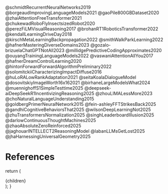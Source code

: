 
@schmidtRecurrentNeuralNetworks2019
@borgeaudImprovingLanguageModels2021
@gaoPile800GBDataset2020
@zhaiAttentionFreeTransformer2021
@chukewadRoboFlyInsectsizedRobot2020
@perezFiLMVisualReasoning2017
@brohanRT1RoboticsTransformer2022
@kendallLearningDriveDay2018
@kirschMetaLearningBackpropagation2022
@smithWalkParkLearning2022
@hafnerMasteringDiverseDomains2023
@gozalo-brizuelaChatGPTNotAll2023
@millidgePredictiveCodingApproximates2020
@ouyangTrainingLanguageModels2022
@vaswaniAttentionAllYou2017
@hafnerDreamControlLearning2020
@hintonForwardForwardAlgorithmPreliminary2022
@solomitckiiCharacterizingImpactDiffuse2016
@huLoRALowRankAdaptation2021
@seitaKoalaDialogueModel
@dosovitskiyImageWorth16x162021
@birhaneLargeModelsWhat2024
@muennighoffS1SimpleTesttime2025
@deepseek-aiDeepSeekR1IncentivizingReasoning2025
@zhouLIMALessMore2023
@choNaturalLanguageUnderstanding2015
@goldbergPrimerNeuralNetwork2015
@fein-ashleyFFTStrikesBack2025
@gandhiCognitiveBehaviorsThat2025
@wilsonDeepLearningNot2025
@zhuTransformersNormalization2025
@singhLeaderboardIllusion2025
@darlowContinuousThoughtMachines2025
@zhaoAbsoluteZeroReinforced2025
@jaghouarINTELLECT2ReasoningModel
@labanLLMsGetLost2025
@jhaHarnessingUniversalGeometry2025

# References

  return (
    <Page active="ml">
      <div className="content">{children}</div>
    </Page>
  );
}
